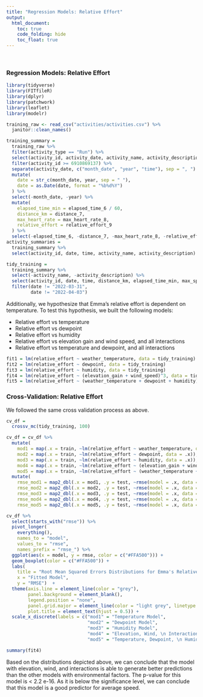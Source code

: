 ```yaml
---
title: "Regression Models: Relative Effort"
output: 
  html_document:
    toc: true
    code_folding: hide
    toc_float: true
---
```


<br/>  

### Regression Models: Relative Effort

```r
library(tidyverse)
library(FITfileR)
library(dplyr)
library(patchwork)
library(leaflet)
library(modelr)

training_raw <- read_csv("activities/activities.csv") %>% 
  janitor::clean_names()

training_summary = 
  training_raw %>% 
  filter(activity_type == "Run") %>%
  select(activity_id, activity_date, activity_name, activity_description, elapsed_time_6, distance_7, max_heart_rate_8, relative_effort_9, max_speed, average_speed, elevation_gain, elevation_loss, max_grade, average_grade, max_cadence, average_cadence, average_heart_rate, calories, weather_temperature, dewpoint, humidity, wind_speed) %>%
  filter(activity_id >= 6910869137) %>%
  separate(activity_date, c("month_date", "year", "time"), sep = ", ") %>%
  mutate(
    date = str_c(month_date, year, sep = " "),
    date = as.Date(date, format = "%b%d%Y")
  ) %>%
  select(-month_date, -year) %>%
  mutate(
    elapsed_time_min = elapsed_time_6 / 60,
    distance_km = distance_7,
    max_heart_rate = max_heart_rate_8,
    relative_effort = relative_effort_9
  ) %>%
  select(-elapsed_time_6, -distance_7, -max_heart_rate_8, -relative_effort_9)
activity_summaries =
  training_summary %>%
  select(activity_id, date, time, activity_name, activity_description)

tidy_training = 
  training_summary %>%
  select(-activity_name, -activity_description) %>%
  select(activity_id, date, time, distance_km, elapsed_time_min, max_speed, average_speed, max_heart_rate, average_heart_rate, relative_effort, everything()) %>% 
  filter(date != "2022-03-31", 
         date != "2022-04-03")
```

Additionally, we hypothesize that Emma's relative effort is dependent on temperature. To test this hypothesis, we built the following models: 

* Relative effort vs temperature 
* Relative effort vs dewpoint
* Relative effort vs humidity
* Relative effort vs elevation gain and wind speed, and all interactions
* Relative effort vs temperature and dewpoint, and all interactions

```r
fit1 = lm(relative_effort ~ weather_temperature, data = tidy_training)
fit2 = lm(relative_effort ~ dewpoint, data = tidy_training)
fit3 = lm(relative_effort ~ humidity, data = tidy_training)
fit4 = lm(relative_effort ~ (elevation_gain + wind_speed)^3, data = tidy_training)
fit5 = lm(relative_effort ~ (weather_temperature + dewpoint + humidity)^4, data = tidy_training)
```


### Cross-Validation: Relative Effort

We followed the same cross validation process as above. 

```r
cv_df = 
  crossv_mc(tidy_training, 100)

cv_df = cv_df %>% 
  mutate(
    mod1 = map(.x = train, ~lm(relative_effort ~ weather_temperature, data = .x)), 
    mod2 = map(.x = train, ~lm(relative_effort ~ dewpoint, data = .x)), 
    mod3 = map(.x = train, ~lm(relative_effort ~ humidity, data = .x)), 
    mod4 = map(.x = train, ~lm(relative_effort ~ (elevation_gain + wind_speed)^3, data = .x)),
    mod5 = map(.x = train, ~lm(relative_effort ~ (weather_temperature + dewpoint + humidity)^4, data = .x))) %>% 
  mutate(
    rmse_mod1 = map2_dbl(.x = mod1, .y = test, ~rmse(model = .x, data = .y)), 
    rmse_mod2 = map2_dbl(.x = mod2, .y = test, ~rmse(model = .x, data = .y)), 
    rmse_mod3 = map2_dbl(.x = mod3, .y = test, ~rmse(model = .x, data = .y)),
    rmse_mod4 = map2_dbl(.x = mod4, .y = test, ~rmse(model = .x, data = .y)),
    rmse_mod5 = map2_dbl(.x = mod5, .y = test, ~rmse(model = .x, data = .y)))

cv_df %>% 
  select(starts_with("rmse")) %>% 
  pivot_longer(
    everything(), 
    names_to = "model", 
    values_to = "rmse", 
    names_prefix = "rmse_") %>% 
  ggplot(aes(x = model, y = rmse, color = c("#FFA500"))) +
  geom_boxplot(color = c("#FFA500")) + 
  labs(
    title = "Root Mean Squared Errors Distributions for Emma's Relative Effort", 
    x = "Fitted Model", 
    y = "RMSE")  + 
  theme(axis.line = element_line(color = "grey"), 
        panel.background = element_blank(), 
        legend.position = "none", 
        panel.grid.major = element_line(color = "light grey", linetype = "dashed"),
        plot.title = element_text(hjust = 0.5)) +
  scale_x_discrete(labels = c("mod1" = "Temperature Model", 
                              "mod2" = "Dewpoint Model", 
                              "mod3" = "Humidity Model",
                              "mod4" = "Elevation, Wind, \n Interactions",
                              "mod5" = "Temperature, Dewpoint, \n Humidity, Interactions"))

summary(fit4)
```

Based on the distributions depicted above, we can conclude that the model with elevation, wind, and interactions is able to generate better predictions than the other models with environmental factors. The p-value for this model is < 2.2 e-16. As it is below the significance level, we can conclude that this model is a good predictor for average speed. 
